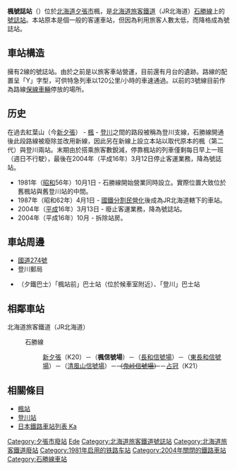 {{noteTA
|1=zh-tw:新夕張車站;zh-hk:新夕張站;zh-cn:新夕張站;
|2=zh-tw:占冠車站;zh-hk:占冠站;zh-cn:占冠站;
|3=zh-hans:线路所; zh-hk:信號場; zh-tw:號誌站;
}}
{{distinguish|楓站}}
{{日本車站資訊 
|公司色 = #2cb431
|站名 = 楓號誌站 
|圖片 = 
|pxl =
|圖片說明 = 
|日文原名 = 楓
|平假名 = かえで
|羅馬拼音 = Kaede
|電報略號 = カテ
|所屬公司 = [[File:JR_logo_(hokkaido).svg|23px]][[北海道旅客鐵道|北海道旅客鐵道]]（JR北海道）
|所在地 = [[北海道|北海道]][[夕張市|夕張市]]楓
|啟用年月日 = 1981年（昭和56年）10月1日 
|車站構造 = 地面車站 
|月台配置 = 2面2線（沒有設置月台）
|上下車人次 = 
|統計年度 = 
|所屬路線 = {{color|#8cc63e|■}}石勝線
|前一站 = K20 [[新夕張站|新夕張]]
|前一站距離 = 5.7
|後一站距離 = 7.0
|後一站 =  [[長和號誌站|長和（號）]]
|距離 = 48.7
|起站 = [[南千歲車站|南千歲]]
|備註 = 
}}
'''楓號誌站'''（{{jpn|j=楓信号場|hg=かえでしんごうじょう|rm=Kaede shingōjō|f=y}}）位於[[北海道|北海道]][[夕張市|夕張市]]楓，是[[北海道旅客鐵道|北海道旅客鐵道]]（JR北海道）[[石勝線|石勝線]]上的[[號誌站|號誌站]]。本站原本是個一般的客運車站，但因為利用旅客人數太低，而降格成為號誌站。

== 車站構造 ==
擁有2線的號誌站。由於之前是以旅客車站營運，目前還有月台的遺跡。路線的配置呈「Y」字型，可供特急列車以120公里/小時的車速通過。以前的3號線目前作為路線[[保線車輛|保線車輛]]停放的場所。

== 历史 ==
在過去紅葉山（今[[新夕張車站|新夕張]]） - [[楓車站|楓]] - [[登川站|登川]]之間的路段被稱為登川支線，石勝線開通後此段路線被廢除並改用新線，因此另在新線上設立本站以取代原本的楓（第二代）與登川兩站。末期由於搭乘旅客數銳減，停靠楓站的列車僅剩每日早上一班（週日不行駛），最後在2004年（平成16年）3月12日停止客運業務，降為號誌站。

*1981年（[[昭和|昭和]]56年）10月1日 - 石勝線開始營業同時設立。實際位置大致位於舊楓站與舊登川站的中間。
*1987年（昭和62年）4月1日 - [[國鐵分割民營化|國鐵分割民營化]]後成為JR北海道轄下的車站。
*2004年（[[平成|平成]]16年）3月13日 - 廢止客運業務，降為號誌站。
*2004年（平成16年）10月 - 拆除站房。

== 車站周邊 ==
* [[國道274號|國道274號]]
* 登川郵局
* {{Link-ja|夕張鐵道|夕張鉄道}}（夕鐵巴士）「楓站前」巴士站（位於候車室附近）、「登川」巴士站

== 相鄰車站 ==
; 北海道旅客鐵道（JR北海道）
: {{color|#8cc63e|■}}石勝線
:: [[新夕張站|新夕張]]（K20）－（'''楓信號場'''）－（[[長和信號場|長和信號場]]）－（[[東長和信號場|東長和信號場]]）－（[[清風山信號場|清風山信號場]]）－<del>（[[鬼峠信號場|鬼峠信號場]]）</del>－[[占冠站|占冠]]（K21）

==相關條目==
*[[楓站|楓站]]
*[[登川站|登川站]]
*[[日本鐵路車站列表_Ka|日本鐵路車站列表 Ka]]

{{石勝線}}

{{DEFAULTSORT:Kaede}}
[[Category:夕張市廢站|Category:夕張市廢站]]
[[Category:日本鐵路車站_Ka|Ede]]
[[Category:北海道旅客鐵道號誌站|Category:北海道旅客鐵道號誌站]]
[[Category:北海道旅客鐵道廢站|Category:北海道旅客鐵道廢站]]
[[Category:1981年启用的铁路车站|Category:1981年启用的铁路车站]]
[[Category:2004年關閉的鐵路車站|Category:2004年關閉的鐵路車站]]
[[Category:石勝線車站|Category:石勝線車站]]